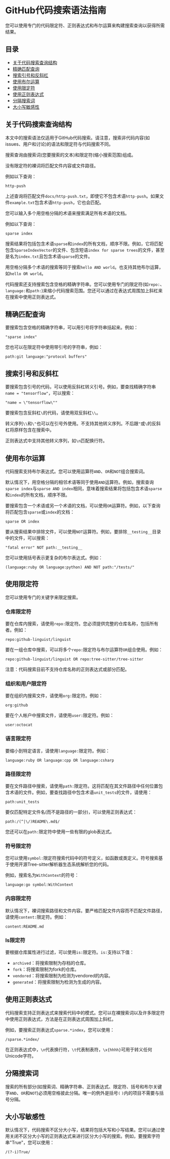 # GitHub代码搜索语法指南

您可以使用专门的代码限定符、正则表达式和布尔运算来构建搜索查询以获得所需结果。

## 目录

- [关于代码搜索查询结构](#关于代码搜索查询结构)
- [精确匹配查询](#精确匹配查询)
- [搜索引号和反斜杠](#搜索引号和反斜杠)
- [使用布尔运算](#使用布尔运算)
- [使用限定符](#使用限定符)
- [使用正则表达式](#使用正则表达式)
- [分隔搜索词](#分隔搜索词)
- [大小写敏感性](#大小写敏感性)

## 关于代码搜索查询结构

本文中的搜索语法仅适用于GitHub代码搜索。请注意，搜索非代码内容(如issues、用户和讨论)的语法和限定符与代码搜索不同。

搜索查询由搜索词(您要搜索的文本)和限定符(缩小搜索范围)组成。

没有限定符的裸词将匹配文件内容或文件路径。

例如以下查询：

```
http-push
```

上述查询将匹配文件`docs/http-push.txt`，即使它不包含术语`http-push`。如果文件`example.txt`包含术语`http-push`，它也会匹配。

您可以输入多个用空格分隔的术语来搜索满足所有术语的文档。

例如以下查询：

```
sparse index
```

搜索结果将包括包含术语`sparse`和`index`的所有文档，顺序不限。例如，它将匹配包含`SparseIndexVector`的文件、包含短语`index for sparse trees`的文件，甚至是名为`index.txt`且包含术语`sparse`的文件。

用空格分隔多个术语的搜索等同于搜索`hello AND world`。也支持其他布尔运算，如`hello OR world`。

代码搜索还支持搜索包含空格的精确字符串。您可以使用专门的限定符(如`repo:`、`language:`和`path:`)来缩小代码搜索范围。您还可以通过在表达式周围加上斜杠来在搜索中使用正则表达式。

## 精确匹配查询

要搜索包含空格的精确字符串，可以用引号将字符串括起来。例如：

```
"sparse index"
```

您也可以在限定符中使用带引号的字符串，例如：

```
path:git language:"protocol buffers"
```

## 搜索引号和反斜杠

要搜索包含引号的代码，可以使用反斜杠转义引号。例如，要查找精确字符串`name = "tensorflow"`，可以搜索：

```
"name = \"tensorflow\""
```

要搜索包含反斜杠`\`的代码，请使用双反斜杠`\\`。

转义序列`\\`和`\"`也可以在引号外使用。不支持其他转义序列。不后跟`"`或`\`的反斜杠将原样包含在搜索中。

正则表达式中支持其他转义序列，如`\n`匹配换行符。

## 使用布尔运算

代码搜索支持布尔表达式。您可以使用运算符`AND`、`OR`和`NOT`组合搜索词。

默认情况下，用空格分隔的相邻术语等同于使用`AND`运算符。例如，搜索查询`sparse index`与`sparse AND index`相同，意味着搜索结果将包括包含术语`sparse`和`index`的所有文档，顺序不限。

要搜索包含一个术语或另一个术语的文档，可以使用`OR`运算符。例如，以下查询将匹配包含`sparse`或`index`的文档：

```
sparse OR index
```

要从搜索结果中排除文件，可以使用`NOT`运算符。例如，要排除`__testing__`目录中的文件，可以搜索：

```
"fatal error" NOT path:__testing__
```

您可以使用括号表示更复杂的布尔表达式。例如：

```
(language:ruby OR language:python) AND NOT path:"/tests/"
```

## 使用限定符

您可以使用专门的关键字来限定搜索。

### 仓库限定符

要在仓库内搜索，请使用`repo:`限定符。您必须提供完整的仓库名称，包括所有者。例如：

```
repo:github-linguist/linguist
```

要在一组仓库中搜索，可以将多个`repo:`限定符与布尔运算符`OR`组合使用。例如：

```
repo:github-linguist/linguist OR repo:tree-sitter/tree-sitter
```

注意：代码搜索目前不支持仓库名称的正则表达式或部分匹配。

### 组织和用户限定符

要在组织内搜索文件，请使用`org:`限定符。例如：

```
org:github
```

要在个人帐户中搜索文件，请使用`user:`限定符。例如：

```
user:octocat
```

### 语言限定符

要缩小到特定语言，请使用`language:`限定符。例如：

```
language:ruby OR language:cpp OR language:csharp
```

### 路径限定符

要在文件路径中搜索，请使用`path:`限定符。这将匹配在其文件路径中任何位置包含术语的文件。例如，要查找路径中包含术语`unit_tests`的文件，请使用：

```
path:unit_tests
```

要仅匹配特定文件名(而不是路径的一部分)，可以使用正则表达式：

```
path:/(^|\/)README\.md$/
```

您还可以在`path:`限定符中使用一些有限的glob表达式。

### 符号限定符

您可以使用`symbol:`限定符搜索代码中的符号定义，如函数或类定义。符号搜索基于使用开源Tree-sitter解析器生态系统解析您的代码。

例如，搜索名为`WithContext`的符号：

```
language:go symbol:WithContext
```

### 内容限定符

默认情况下，裸词搜索路径和文件内容。要严格匹配文件内容而不匹配文件路径，请使用`content:`限定符。例如：

```
content:README.md
```

### Is限定符

要根据仓库属性进行过滤，可以使用`is:`限定符。`is:`支持以下值：

- `archived`：将搜索限制为存档的仓库。
- `fork`：将搜索限制为fork的仓库。
- `vendored`：将搜索限制为检测为vendored的内容。
- `generated`：将搜索限制为检测为生成的内容。

## 使用正则表达式

代码搜索支持正则表达式来搜索代码中的模式。您可以在裸搜索词以及许多限定符中使用正则表达式，方法是在正则表达式周围加上斜杠。

例如，要搜索正则表达式`sparse.*index`，您可以使用：

```
/sparse.*index/
```

在正则表达式中，`\n`代表换行符，`\t`代表制表符，`\x{hhhh}`可用于转义任何Unicode字符。

## 分隔搜索词

搜索的所有部分(如搜索词、精确字符串、正则表达式、限定符、括号和布尔关键字`AND`、`OR`和`NOT`)必须用空格彼此分隔。唯一的例外是括号`(` `)`内的项目不需要与括号分隔。

## 大小写敏感性

默认情况下，代码搜索不区分大小写，结果将包括大写和小写结果。您可以通过使用关闭不区分大小写的正则表达式来进行区分大小写的搜索。例如，要搜索字符串"True"，您可以使用：

```
/(?-i)True/
